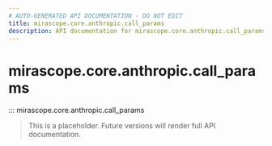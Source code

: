 ```yaml
---
# AUTO-GENERATED API DOCUMENTATION - DO NOT EDIT
title: mirascope.core.anthropic.call_params
description: API documentation for mirascope.core.anthropic.call_params
---
```


# mirascope.core.anthropic.call_params

::: mirascope.core.anthropic.call_params

> This is a placeholder. Future versions will render full API documentation.
